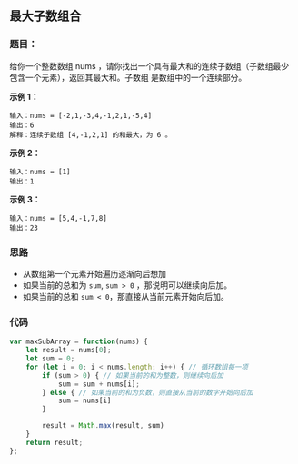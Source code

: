## 最大子数组合
<div className='flex items-center'>
    <ChipDifficult content={'中等'} className='mr-2 text-middleText' />
    <ChipLink
        href={'https://leetcode.cn/problems/maximum-subarray/description/'}
        content={'No.53 最大子数组合'}
    />
</div>

### 题目：

给你一个整数数组 nums ，请你找出一个具有最大和的连续子数组（子数组最少包含一个元素），返回其最大和。子数组 是数组中的一个连续部分。

**示例 1：**

```
输入：nums = [-2,1,-3,4,-1,2,1,-5,4]
输出：6
解释：连续子数组 [4,-1,2,1] 的和最大，为 6 。
```

**示例 2：**

```
输入：nums = [1]
输出：1
```

**示例 3：**

```
输入：nums = [5,4,-1,7,8]
输出：23
```

### 思路

- 从数组第一个元素开始遍历逐渐向后想加
- 如果当前的总和为 `sum`, `sum > 0` ，那说明可以继续向后加。
- 如果当前的总和 `sum < 0`，那直接从当前元素开始向后加。



### 代码

```javascript
var maxSubArray = function(nums) {
    let result = nums[0];
    let sum = 0;
    for (let i = 0; i < nums.length; i++) { // 循环数组每一项
        if (sum > 0) { // 如果当前的和为整数，则继续向后加
            sum = sum + nums[i];
        } else { // 如果当前的和为负数，则直接从当前的数字开始向后加
            sum = nums[i]
        }

        result = Math.max(result, sum)
    }
    return result;
};
```



